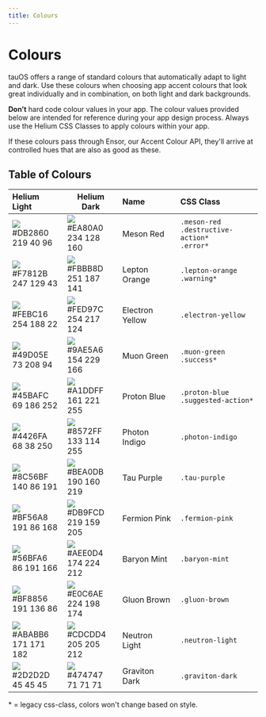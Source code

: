```yaml
---
title: Colours
---
```


# Colours

tauOS offers a range of standard colours that automatically adapt to light and dark. Use these colours when choosing app accent colours that look great individually and in combination, on both light and dark backgrounds.

**Don’t** hard code colour values in your app. The colour values provided below are intended for reference during your app design process. Always use the Helium CSS Classes to apply colours within your app.

If these colours pass through Ensor, our Accent Colour API, they'll arrive at controlled hues that are also as good as these.

## Table of Colours

| Helium Light                                                      | Helium Dark                                                        | Name            | CSS Class                                               |
| :---------------------------------------------------------------- | ------------------------------------------------------------------ | :-------------- | :------------------------------------------------------ |
| ![](/images/helium/hig/color_24.png)<br />#DB2860<br />219 40 96  | ![](/images/helium/hig/color_23.png)<br />#EA80A0<br />234 128 160 | Meson Red       | `.meson-red`<br />`.destructive-action*`<br />`.error*` |
| ![](/images/helium/hig/color_22.png)<br />#F7812B<br />247 129 43 | ![](/images/helium/hig/color_21.png)<br />#FBBB8D<br />251 187 141 | Lepton Orange   | `.lepton-orange`<br />`.warning*`                       |
| ![](/images/helium/hig/color_20.png)<br />#FEBC16<br />254 188 22 | ![](/images/helium/hig/color_19.png)<br />#FED97C<br />254 217 124 | Electron Yellow | `.electron-yellow`                                      |
| ![](/images/helium/hig/color_18.png)<br />#49D05E<br />73 208 94  | ![](/images/helium/hig/color_17.png)<br />#9AE5A6<br />154 229 166 | Muon Green      | `.muon-green`<br />`.success*`                          |
| ![](/images/helium/hig/color_16.png)<br />#45BAFC<br />69 186 252 | ![](/images/helium/hig/color_15.png)<br />#A1DDFF<br />161 221 255 | Proton Blue     | `.proton-blue`<br />`.suggested-action*`                |
| ![](/images/helium/hig/color_14.png)<br />#4426FA<br />68 38 250  | ![](/images/helium/hig/color_13.png)<br />#8572FF<br />133 114 255 | Photon Indigo   | `.photon-indigo`                                        |
| ![](/images/helium/hig/color_12.png)<br />#8C56BF<br />140 86 191 | ![](/images/helium/hig/color_11.png)<br />#BEA0DB<br />190 160 219 | Tau Purple      | `.tau-purple`                                           |
| ![](/images/helium/hig/color_10.png)<br />#BF56A8<br />191 86 168 | ![](/images/helium/hig/color_9.png)<br />#DB9FCD<br />219 159 205  | Fermion Pink    | `.fermion-pink`                                         |
| ![](/images/helium/hig/color_8.png)<br />#56BFA6<br />86 191 166  | ![](/images/helium/hig/color_7.png)<br />#AEE0D4<br />174 224 212  | Baryon Mint     | `.baryon-mint`                                          |
| ![](/images/helium/hig/color_6.png)<br />#BF8856<br />191 136 86  | ![](/images/helium/hig/color_5.png)<br />#E0C6AE<br />224 198 174  | Gluon Brown     | `.gluon-brown`                                          |
| ![](/images/helium/hig/color_4.png)<br />#ABABB6<br />171 171 182 | ![](/images/helium/hig/color_3.png)<br />#CDCDD4<br />205 205 212  | Neutron Light   | `.neutron-light`                                        |
| ![](/images/helium/hig/color_2.png)<br />#2D2D2D<br />45 45 45    | ![](/images/helium/hig/color_1.png)<br />#474747<br />71 71 71     | Graviton Dark   | `.graviton-dark`                                        |

\* = legacy css-class, colors won't change based on style.
